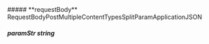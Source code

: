 
<Collapsible>
    ##### **requestBody** RequestBodyPostMultipleContentTypesSplitParamApplicationJSON
    <Collapsible.Break/>
    <RequestBodyPostMultipleContentTypesSplitParamApplicationJSON/>
</Collapsible>

##### **paramStr** string

